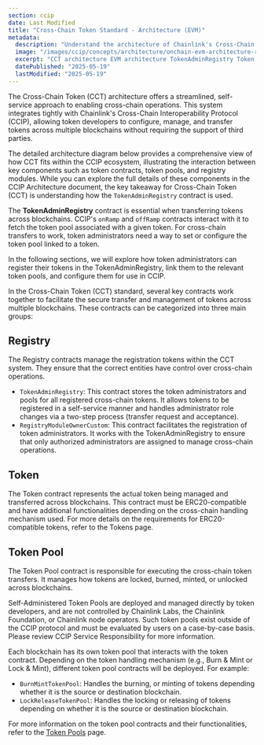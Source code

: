 ```yaml
---
section: ccip
date: Last Modified
title: "Cross-Chain Token Standard - Architecture (EVM)"
metadata:
  description: "Understand the architecture of Chainlink's Cross-Chain Token (CCT) standard on EVM chains. Learn about key components like registry, token, and token pool contracts."
  image: "/images/ccip/concepts/architecture/onchain-evm-architecture-registry.jpg"
  excerpt: "CCT architecture EVM architecture TokenAdminRegistry Token pools Registry contracts BurnMintTokenPool LockReleaseTokenPool Smart contracts EVM integration Cross-chain architecture technical guide for smart contract developers"
  datePublished: "2025-05-19"
  lastModified: "2025-05-19"
---
```



The Cross-Chain Token (CCT) architecture offers a streamlined, self-service approach to enabling cross-chain operations. This system integrates tightly with Chainlink's Cross-Chain Interoperability Protocol (CCIP), allowing token developers to configure, manage, and transfer tokens across multiple blockchains without requiring the support of third parties.

The detailed architecture diagram below provides a comprehensive view of how CCT fits within the CCIP ecosystem, illustrating the interaction between key components such as token contracts, token pools, and registry modules. While you can explore the full details of these components in the CCIP Architecture document, the key takeaway for Cross-Chain Token (CCT) is understanding how the `TokenAdminRegistry` contract is used.

<ClickToZoom
  src="/images/ccip/concepts/architecture/onchain-evm-architecture-registry.jpg"
  alt="Cross-Chain Token Standard - Architecture (EVM)"
/>

The **TokenAdminRegistry** contract is essential when transferring tokens across blockchains. CCIP's `onRamp` and `offRamp` contracts interact with it to fetch the token pool associated with a given token. For cross-chain transfers to work, token administrators need a way to set or configure the token pool linked to a token.

In the following sections, we will explore how token administrators can register their tokens in the TokenAdminRegistry, link them to the relevant token pools, and configure them for use in CCIP.

In the Cross-Chain Token (CCT) standard, several key contracts work together to facilitate the secure transfer and management of tokens across multiple blockchains. These contracts can be categorized into three main groups:

## Registry

The Registry contracts manage the registration tokens within the CCT system. They ensure that the correct entities have control over cross-chain operations.

- `TokenAdminRegistry`: This contract stores the token administrators and pools for all registered cross-chain tokens. It allows tokens to be registered in a self-service manner and handles administrator role changes via a two-step process (transfer request and acceptance).
- `RegistryModuleOwnerCustom`: This contract facilitates the registration of token administrators. It works with the TokenAdminRegistry to ensure that only authorized administrators are assigned to manage cross-chain operations.

## Token

The Token contract represents the actual token being managed and transferred across blockchains. This contract must be ERC20-compatible and have additional functionalities depending on the cross-chain handling mechanism used. For more details on the requirements for ERC20-compatible tokens, refer to the Tokens page.

## Token Pool

The Token Pool contract is responsible for executing the cross-chain token transfers. It manages how tokens are locked, burned, minted, or unlocked across blockchains.

<Aside type="caution" title="Token Pool Ownership">
  Self-Administered Token Pools are deployed and managed directly by token developers, and are not controlled by
  Chainlink Labs, the Chainlink Foundation, or Chainlink node operators. Such token pools exist outside of the CCIP
  protocol and must be evaluated by users on a case-by-case basis. Please review CCIP Service Responsibility for more
  information.
</Aside>

Each blockchain has its own token pool that interacts with the token contract. Depending on the token handling mechanism (e.g., Burn & Mint or Lock & Mint), different token pool contracts will be deployed. For example:

- `BurnMintTokenPool`: Handles the burning, or minting of tokens depending whether it is the source or destination blockchain.
- `LockReleaseTokenPool`: Handles the locking or releasing of tokens depending on whether it is the source or destination blockchain.

For more information on the token pool contracts and their functionalities, refer to the [Token Pools](/ccip/concepts/cross-chain-token/evm/token-pools) page.
